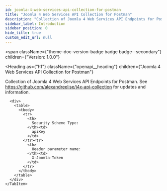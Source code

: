 ```yaml
---
id: joomla-4-web-services-api-collection-for-postman
title: "Joomla 4 Web Services API Collection for Postman"
description: "Collection of Joomla 4 Web Services API Endpoints for Postman. See https://github.com/alexandreelise/j4x-api-collection for updates and information."
sidebar_label: Introduction
sidebar_position: 0
hide_title: true
custom_edit_url: null
---
```



<span
  className={"theme-doc-version-badge badge badge--secondary"}
  children={"Version: 1.0.0"}
>
</span>

<Heading
  as={"h1"}
  className={"openapi__heading"}
  children={"Joomla 4 Web Services API Collection for Postman"}
>
</Heading>



Collection of Joomla 4 Web Services API Endpoints for Postman. See https://github.com/alexandreelise/j4x-api-collection for updates and information.

<div
  style={{"marginBottom":"2rem"}}
>
  <Heading
    id={"authentication"}
    as={"h2"}
    className={"openapi-tabs__heading"}
    children={"Authentication"}
  >
  </Heading><SchemaTabs
    className={"openapi-tabs__security-schemes"}
  >
    <TabItem
      label={"API Key: ApiKeyAuth"}
      value={"ApiKeyAuth"}
    >
      
      
      
      
      <div>
        <table>
          <tbody>
            <tr>
              <th>
                Security Scheme Type:
              </th><td>
                apiKey
              </td>
            </tr><tr>
              <th>
                Header parameter name:
              </th><td>
                X-Joomla-Token
              </td>
            </tr>
          </tbody>
        </table>
      </div>
    </TabItem>
  </SchemaTabs>
</div>
      